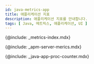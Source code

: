 ```yaml
---
id: java-metrics-app
title: 애플리케이션 지표
description: 애플리케이션 지표를 안내합니다. 
tags: [ Java, 메트릭스, 애플리케이션, UI ]
---
```



{@include: _metrics-index.mdx}

{@include: _apm-server-merics.mdx}

{@include: _java-app-proc-counter.mdx}  
